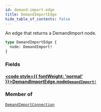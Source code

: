 ```yaml
---
id: demand-import-edge
title: DemandImportEdge
hide_table_of_contents: false
---
```








An edge that returns a DemandImport node.

```graphql
type DemandImportEdge {
  node: DemandImport!
}
```


### Fields

#### [<code style={{ fontWeight: 'normal' }}>DemandImportEdge.<b>node</b></code>](#)<Bullet />[`DemandImport!`](/demand/api/graphql-admin/reference/objects/demand-import) <Badge class="secondary" text="non-null"/> <Badge class="secondary" text="object"/>
> 
> 



### Member of

[`DemandImportConnection`](/demand/api/graphql-admin/reference/objects/demand-import-connection)  <Badge class="secondary" text="object"/>



